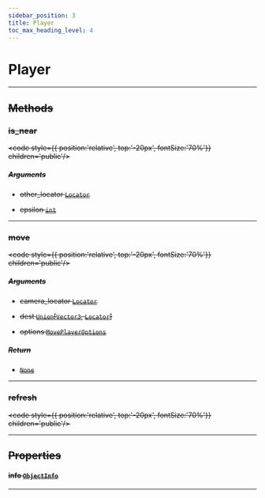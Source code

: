 ```yaml
---
sidebar_position: 3
title: Player
toc_max_heading_level: 4
---
```


# Player <s generated />

<hr class="solid" />  <s generated />

## Methods <s generated />

### is_near <s generated />

<s childtag /> <code style={{ position:'relative', top:'-20px', fontSize:'70%'}} children='public'/> <s generated />

##### Arguments <s generated />

- other_locator [`Locator`]( locator) <s generated />

- epsilon [`int`]( https://docs.python.org/3.9/library/stdtypes.html?highlight=int#numeric-types-int-float-complex) <s generated />

<hr class="solid" />  <s generated />

### move <s generated />

<s childtag /> <code style={{ position:'relative', top:'-20px', fontSize:'70%'}} children='public'/> <s generated />

##### Arguments <s generated />

- camera_locator [`Locator`]( locator) <s generated />

- dest [`Union`]( https://docs.python.org/3.9/library/typing.html?highlight=optional#typing.Union)[[`Vector3`]( vector3), [`Locator`]( locator)] <s generated />

- options [`MovePlayerOptions`]( move-player-options) <s generated />

##### Return <s generated />

- [`None`]( https://docs.python.org/3.9/library/constants.html?highlight=none#None) <s generated />

<hr class="solid" />  <s generated />

### refresh <s generated />

<s childtag /> <code style={{ position:'relative', top:'-20px', fontSize:'70%'}} children='public'/> <s generated />

<hr class="solid" />  <s generated />

## Properties <s generated />

#### info [`ObjectInfo`]( object-info) <s generated />

<hr class="solid" />  <s generated />

